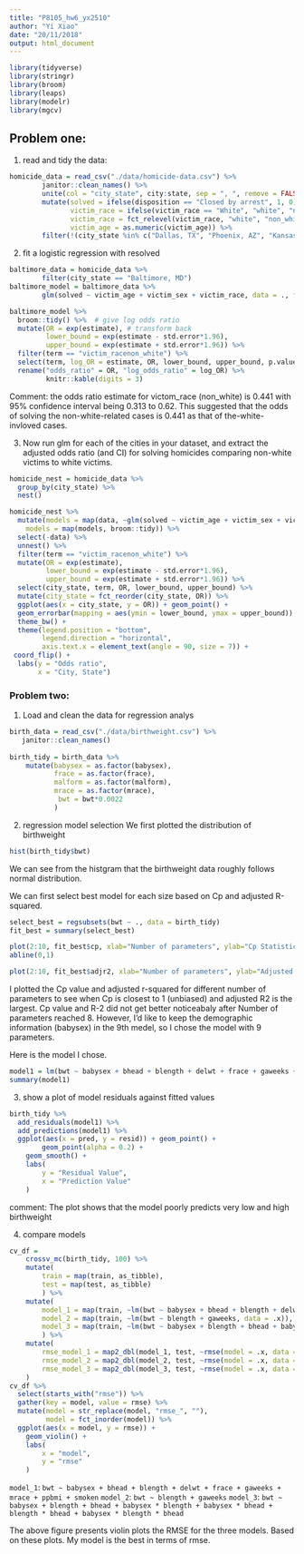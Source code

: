 ```yaml
---
title: "P8105_hw6_yx2510"
author: "Yi Xiao"
date: "20/11/2018"
output: html_document
---
```


```r
library(tidyverse)
library(stringr)
library(broom)
library(leaps)
library(modelr)
library(mgcv)
```

## Problem one:
1. read and tidy the data:
```r
homicide_data = read_csv("./data/homicide-data.csv") %>%
        janitor::clean_names() %>%
        unite(col = "city_state", city:state, sep = ", ", remove = FALSE) %>%
        mutate(solved = ifelse(disposition == "Closed by arrest", 1, 0),
               victim_race = ifelse(victim_race == "White", "white", "non_white"),
               victim_race = fct_relevel(victim_race, "white", "non_white"),
               victim_age = as.numeric(victim_age)) %>%
        filter(!(city_state %in% c("Dallas, TX", "Phoenix, AZ", "Kansas City, MO", "Tulsa, AL")))
```
2. fit a logistic regression with resolved
```r
baltimore_data = homicide_data %>%
        filter(city_state == "Baltimore, MD")
baltimore_model = baltimore_data %>% 
        glm(solved ~ victim_age + victim_sex + victim_race, data = ., family = binomial())

baltimore_model %>% 
  broom::tidy() %>%  # give log odds ratio
  mutate(OR = exp(estimate), # transform back
         lower_bound = exp(estimate - std.error*1.96),
         upper_bound = exp(estimate + std.error*1.96)) %>%
  filter(term == "victim_racenon_white") %>% 
  select(term, log_OR = estimate, OR, lower_bound, upper_bound, p.value) %>% 
  rename("odds_ratio" = OR, "log_odds_ratio" = log_OR) %>%
         knitr::kable(digits = 3)
```

Comment: the odds ratio estimate for victom_race (non_white) is 0.441 with 95% confidence interval being 0.313 to 0.62. This suggested that the odds of solving the non-white-related cases is 0.441 as that of the-white-invloved cases. 

3. Now run glm for each of the cities in your dataset, and extract the adjusted odds ratio (and CI) for solving homicides comparing non-white victims to white victims.

```r
homicide_nest = homicide_data %>% 
  group_by(city_state) %>% 
  nest()

homicide_nest %>% 
  mutate(models = map(data, ~glm(solved ~ victim_age + victim_sex + victim_race, data = .x, family = binomial())),
    models = map(models, broom::tidy)) %>% 
  select(-data) %>% 
  unnest() %>% 
  filter(term == "victim_racenon_white") %>% 
  mutate(OR = exp(estimate),
         lower_bound = exp(estimate - std.error*1.96),
         upper_bound = exp(estimate + std.error*1.96)) %>%
  select(city_state, term, OR, lower_bound, upper_bound) %>%
  mutate(city_state = fct_reorder(city_state, OR)) %>% 
  ggplot(aes(x = city_state, y = OR)) + geom_point() + 
  geom_errorbar(mapping = aes(ymin = lower_bound, ymax = upper_bound)) +
  theme_bw() +
  theme(legend.position = "bottom",
        legend.direction = "horizontal",
        axis.text.x = element_text(angle = 90, size = 7)) +
 coord_flip() + 
  labs(y = "Odds ratio", 
       x = "City, State")
```

### Problem two:
1. Load and clean the data for regression analys
```r
birth_data = read_csv("./data/birthweight.csv") %>%
   janitor::clean_names()
   
birth_tidy = birth_data %>%
    mutate(babysex = as.factor(babysex),
           frace = as.factor(frace),
           malform = as.factor(malform),
           mrace = as.factor(mrace),
            bwt = bwt*0.0022
           ) 
```

2. regression model selection
We first plotted the distribution of birthweight
```r
hist(birth_tidy$bwt)
```

We can see from the histgram that the birthweight data roughly follows normal distribution.


We can first select best model for each size based on Cp and adjusted R-squared.
```r
select_best = regsubsets(bwt ~ ., data = birth_tidy)
fit_best = summary(select_best)

```

```r
plot(2:10, fit_best$cp, xlab="Number of parameters", ylab="Cp Statistic")
abline(0,1) 

plot(2:10, fit_best$adjr2, xlab="Number of parameters", ylab="Adjusted R2")
```
I plotted the Cp value and adjusted r-squared for different number of parameters to see when Cp is closest to 1 (unbiased) and adjusted R2 is the largest. Cp value and R-2 did not get better noticeabaly after Number of parameters reached 8. However, I'd like to keep the demographic information (babysex) in the 9th medel, so I chose the model with 9 parameters.

Here is the model I chose.
```r
model1 = lm(bwt ~ babysex + bhead + blength + delwt + frace + gaweeks + mrace + ppbmi + smoken, data = birth_tidy)
summary(model1)
```


3.  show a plot of model residuals against fitted values
```r
birth_tidy %>% 
  add_residuals(model1) %>% 
  add_predictions(model1) %>% 
  ggplot(aes(x = pred, y = resid)) + geom_point() +
        geom_point(alpha = 0.2) +
    geom_smooth() +
    labs(
        y = "Residual Value",
        x = "Prediction Value"
    )
```
comment: The plot shows that the model poorly predicts very low and high birthweight

4. compare models
```r
cv_df =
    crossv_mc(birth_tidy, 100) %>% 
    mutate(
        train = map(train, as_tibble),
        test = map(test, as_tibble)
        ) %>% 
    mutate(
        model_1 = map(train, ~lm(bwt ~ babysex + bhead + blength + delwt + frace + gaweeks + mrace + ppbmi + smoken, data = .x)),
        model_2 = map(train, ~lm(bwt ~ blength + gaweeks, data = .x)),
        model_3 = map(train, ~lm(bwt ~ babysex + blength + bhead + babysex * blength + babysex * bhead + blength * bhead + babysex * blength * bhead, data = .x))
        ) %>% 
    mutate(
        rmse_model_1 = map2_dbl(model_1, test, ~rmse(model = .x, data = .y)),
        rmse_model_2 = map2_dbl(model_2, test, ~rmse(model = .x, data = .y)),
        rmse_model_3 = map2_dbl(model_3, test, ~rmse(model = .x, data = .y))
    )
cv_df %>% 
  select(starts_with("rmse")) %>% 
  gather(key = model, value = rmse) %>% 
  mutate(model = str_replace(model, "rmse_", ""),
         model = fct_inorder(model)) %>% 
  ggplot(aes(x = model, y = rmse)) + 
    geom_violin() +
    labs(
        x = "model",
        y = "rmse"
    )
```

 `model_1`: `bwt ~ babysex + bhead + blength + delwt + frace + gaweeks + mrace + ppbmi + smoken`
 `model_2`: `bwt ~ blength + gaweeks`
 `model_3`: `bwt ~ babysex + blength + bhead + babysex * blength + babysex * bhead + blength * bhead + babysex * blength * bhead`

The above figure presents violin plots the RMSE for the three models. Based on these plots. My model is the best in terms of rmse.



